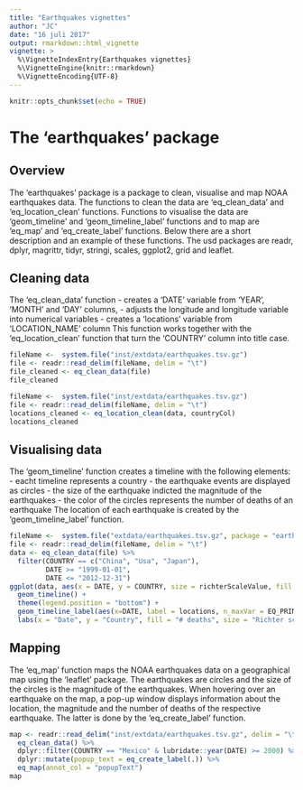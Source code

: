 ```yaml
---
title: "Earthquakes vignettes"
author: "JC"
date: "16 juli 2017"
output: rmarkdown::html_vignette
vignette: >
  %\VignetteIndexEntry{Earthquakes vignettes}
  %\VignetteEngine{knitr::rmarkdown}
  %\VignetteEncoding{UTF-8}
---
```


```r
knitr::opts_chunk$set(echo = TRUE)
```

# The 'earthquakes' package

## Overview
The 'earthquakes' package is a package to clean, visualise and map NOAA earthquakes data. The functions to clean the data are 'eq_clean_data' and 'eq_location_clean' functions. Functions to visualise the data are 'geom_timeline' and 'geom_timeline_label' functions and to map are 'eq_map' and 'eq_create_label' functions. Below there are a short description and an example of these functions.
The usd packages are readr, dplyr, magrittr, tidyr, stringi, scales, ggplot2, grid and leaflet.


## Cleaning data
The 'eq_clean_data' function 
 - creates a 'DATE' variable from 'YEAR', 'MONTH' and 'DAY' columns, 
 - adjusts the longitude and longitude variable into numerical variables
 - creates a 'locations' variable from 'LOCATION_NAME' column
This function works together with the 'eq_location_clean' function that turn the 'COUNTRY' column into title case.

```r
fileName <-  system.file("inst/extdata/earthquakes.tsv.gz")
file <- readr::read_delim(fileName, delim = "\t")
file_cleaned <- eq_clean_data(file)
file_cleaned
```

```r
fileName <-  system.file("inst/extdata/earthquakes.tsv.gz")
file <- readr::read_delim(fileName, delim = "\t")
locations_cleaned <- eq_location_clean(data, countryCol)
locations_cleaned
```


## Visualising data
The 'geom_timeline' function creates a timeline with the following elements:
 - eacht timeline represents a country
 - the earthquake events are displayed as circles
 - the size of the earthquake indicted the magnitude of the earthquakes
 - the color of the circles represents the number of deaths of an earthquake
The location of each earthquake is created by the 'geom_timeline_label' function.

```r
fileName <-  system.file("extdata/earthquakes.tsv.gz", package = "earthquakes")
file <- readr::read_delim(fileName, delim = "\t")
data <- eq_clean_data(file) %>%
  filter(COUNTRY == c("China", "Usa", "Japan"),
         DATE >= "1999-01-01",
         DATE <= "2012-12-31")
ggplot(data, aes(x = DATE, y = COUNTRY, size = richterScaleValue, fill = DEATHS)) +
  geom_timeline() +
  theme(legend.position = "bottom") +
  geom_timeline_label(aes(x=DATE, label = locations, n_maxVar = EQ_PRIMARY, n_max=10)) +
  labs(x = "Date", y = "Country", fill = "# deaths", size = "Richter scale value") 
```


## Mapping 
The 'eq_map' function maps the NOAA earthquakes data on a geographical map using the 'leaflet' package. The earthquakes are circles and the size of the circles is the magnitude of the earthquakes. When hovering over an earthquake on the map, a pop-up window displays information about the location, the magnitude and the number of deaths of the respective earthquake. The latter is done by the 'eq_create_label' function.

```r
map <- readr::read_delim("inst/extdata/earthquakes.tsv.gz", delim = "\t") %>% 
  eq_clean_data() %>% 
  dplyr::filter(COUNTRY == "Mexico" & lubridate::year(DATE) >= 2000) %>% 
  dplyr::mutate(popup_text = eq_create_label(.)) %>% 
  eq_map(annot_col = "popupText")
map 
```
